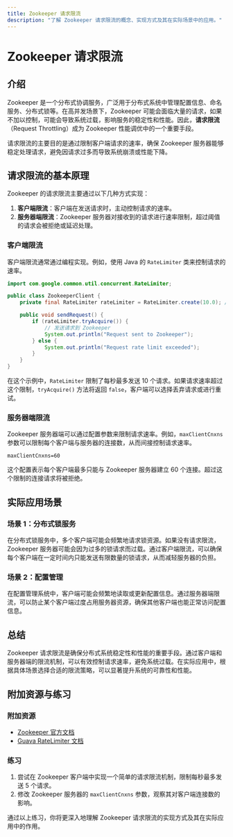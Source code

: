 ```yaml
---
title: Zookeeper 请求限流
description: "了解 Zookeeper 请求限流的概念、实现方式及其在实际场景中的应用。"
---
```


# Zookeeper 请求限流

## 介绍

Zookeeper 是一个分布式协调服务，广泛用于分布式系统中管理配置信息、命名服务、分布式锁等。在高并发场景下，Zookeeper 可能会面临大量的请求，如果不加以控制，可能会导致系统过载，影响服务的稳定性和性能。因此，**请求限流**（Request Throttling）成为 Zookeeper 性能调优中的一个重要手段。

请求限流的主要目的是通过限制客户端请求的速率，确保 Zookeeper 服务器能够稳定处理请求，避免因请求过多而导致系统崩溃或性能下降。

## 请求限流的基本原理

Zookeeper 的请求限流主要通过以下几种方式实现：

1. **客户端限流**：客户端在发送请求时，主动控制请求的速率。
2. **服务器端限流**：Zookeeper 服务器对接收到的请求进行速率限制，超过阈值的请求会被拒绝或延迟处理。

### 客户端限流

客户端限流通常通过编程实现。例如，使用 Java 的 `RateLimiter` 类来控制请求的速率。

```java
import com.google.common.util.concurrent.RateLimiter;

public class ZookeeperClient {
    private final RateLimiter rateLimiter = RateLimiter.create(10.0); // 每秒最多 10 个请求

    public void sendRequest() {
        if (rateLimiter.tryAcquire()) {
            // 发送请求到 Zookeeper
            System.out.println("Request sent to Zookeeper");
        } else {
            System.out.println("Request rate limit exceeded");
        }
    }
}
```

在这个示例中，`RateLimiter` 限制了每秒最多发送 10 个请求。如果请求速率超过这个限制，`tryAcquire()` 方法将返回 `false`，客户端可以选择丢弃请求或进行重试。

### 服务器端限流

Zookeeper 服务器端可以通过配置参数来限制请求速率。例如，`maxClientCnxns` 参数可以限制每个客户端与服务器的连接数，从而间接控制请求速率。

```properties
maxClientCnxns=60
```

这个配置表示每个客户端最多只能与 Zookeeper 服务器建立 60 个连接。超过这个限制的连接请求将被拒绝。

## 实际应用场景

### 场景 1：分布式锁服务

在分布式锁服务中，多个客户端可能会频繁地请求锁资源。如果没有请求限流，Zookeeper 服务器可能会因为过多的锁请求而过载。通过客户端限流，可以确保每个客户端在一定时间内只能发送有限数量的锁请求，从而减轻服务器的负担。

### 场景 2：配置管理

在配置管理系统中，客户端可能会频繁地读取或更新配置信息。通过服务器端限流，可以防止某个客户端过度占用服务器资源，确保其他客户端也能正常访问配置信息。

## 总结

Zookeeper 请求限流是确保分布式系统稳定性和性能的重要手段。通过客户端和服务器端的限流机制，可以有效控制请求速率，避免系统过载。在实际应用中，根据具体场景选择合适的限流策略，可以显著提升系统的可靠性和性能。

## 附加资源与练习

### 附加资源

- [Zookeeper 官方文档](https://zookeeper.apache.org/doc/current/)
- [Guava RateLimiter 文档](https://github.com/google/guava/wiki/RateLimiterExplained)

### 练习

1. 尝试在 Zookeeper 客户端中实现一个简单的请求限流机制，限制每秒最多发送 5 个请求。
2. 修改 Zookeeper 服务器的 `maxClientCnxns` 参数，观察其对客户端连接数的影响。

通过以上练习，你将更深入地理解 Zookeeper 请求限流的实现方式及其在实际应用中的作用。